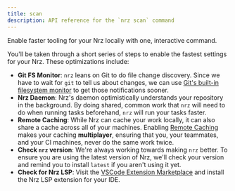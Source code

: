 ```yaml
---
title: scan
description: API reference for the `nrz scan` command
---
```


Enable faster tooling for your Nrz locally with one, interactive command.

You'll be taken through a short series of steps to enable the fastest settings for your Nrz. These optimizations include:

- **Git FS Monitor**: `nrz` leans on Git to do file change discovery. Since we have to wait for `git` to tell us about changes, we can use [Git's built-in filesystem monitor](https://git-scm.com/docs/git-fsmonitor--daemon) to get those notifications sooner.
- **Nrz Daemon**: Nrz's daemon optimistically understands your repository in the background. By doing shared, common work that `nrz` will need to do when running tasks beforehand, `nrz` will run your tasks faster.
- **Remote Caching**: While Nrz can cache your work locally, it can also share a cache across all of your machines. Enabling [Remote Caching](/repo/docs/core-concepts/remote-caching) makes your caching **multiplayer**, ensuring that you, your teammates, and your CI machines, never do the same work twice.
- **Check `nrz` version**: We're always working towards making `nrz` better. To ensure you are using the latest version of Nrz, we'll check your version and remind you to install `latest` if you aren't using it yet.
- **Check for Nrz LSP**:
  Visit the [VSCode Extension Marketplace](https://marketplace.visualstudio.com/items?itemName=Khulnasoft.nrz-vsc) and install the Nrz LSP extension for your IDE.
